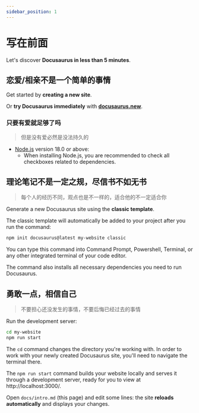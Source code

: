 ```yaml
---
sidebar_position: 1
---
```


# 写在前面

Let's discover **Docusaurus in less than 5 minutes**.

## 恋爱/相亲不是一个简单的事情

Get started by **creating a new site**.

Or **try Docusaurus immediately** with **[docusaurus.new](https://docusaurus.new)**.

### 只要有爱就足够了吗

> 但是没有爱必然是没法持久的

- [Node.js](https://nodejs.org/en/download/) version 18.0 or above:
  - When installing Node.js, you are recommended to check all checkboxes related to dependencies.

## 理论笔记不是一定之规，尽信书不如无书

> 每个人的经历不同，观点也是不一样的，适合他的不一定适合你

Generate a new Docusaurus site using the **classic template**.

The classic template will automatically be added to your project after you run the command:

```bash
npm init docusaurus@latest my-website classic
```

You can type this command into Command Prompt, Powershell, Terminal, or any other integrated terminal of your code editor.

The command also installs all necessary dependencies you need to run Docusaurus.

## 勇敢一点，相信自己

> 不要担心还没发生的事情，不要后悔已经过去的事情

Run the development server:

```bash
cd my-website
npm run start
```

The `cd` command changes the directory you're working with. In order to work with your newly created Docusaurus site, you'll need to navigate the terminal there.

The `npm run start` command builds your website locally and serves it through a development server, ready for you to view at http://localhost:3000/.

Open `docs/intro.md` (this page) and edit some lines: the site **reloads automatically** and displays your changes.
